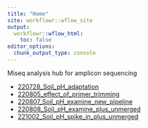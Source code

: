 ```yaml
---
title: "Home"
site: workflowr::wflow_site
output:
  workflowr::wflow_html:
    toc: false
editor_options:
  chunk_output_type: console
---
```


Miseq analysis hub for amplicon sequencing

* [220728_Soil_pH_adaptation](220728_Soil_pH_adaptation.html)
* [220805_effect_of_primer_trimming](220805_effect_of_primer_trimming.html)
* [220807_Soil_pH_examine_new_pipeline](220807_Soil_pH_examine_new_pipeline.html)
* [220808_Soil_pH_examine_plus_unmerged](220808_Soil_pH_examine_plus_unmerged.html)
* [221002_Soil_pH_spike_in_plus_unmerged](221002_Soil_pH_spike_in_plus_unmerged.html)

